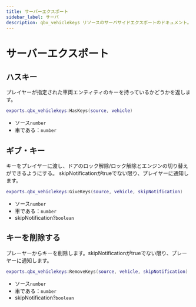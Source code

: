 ```yaml
---
title: サーバーエクスポート
sidebar_label: サーバ
description: qbx_vehiclekeys リソースのサーバサイドエクスポートのドキュメント。これらのエクスポートは、Qboxフレームワーク内で車両キーの所有権をチェックし、管理するための機能を提供する。
---
```


# サーバーエクスポート

## ハスキー

プレイヤーが指定された車両エンティティのキーを持っているかどうかを返します。

```lua
exports.qbx_vehiclekeys:HasKeys(source, vehicle)
```

- ソース`number`
- 車である：`number`

## ギブ・キー

キーをプレイヤーに渡し、ドアのロック解除/ロック解除とエンジンの切り替えができるようにする。
skipNotificationがtrueでない限り、プレイヤーに通知します。

```lua
exports.qbx_vehiclekeys:GiveKeys(source, vehicle, skipNotification)
```

- ソース`number`
- 車である：`number`
- skipNotification?`boolean`

## キーを削除する

プレーヤーからキーを削除します。skipNotificationがtrueでない限り、プレーヤーに通知します。

```lua
exports.qbx_vehiclekeys:RemoveKeys(source, vehicle, skipNotification)
```

- ソース`number`
- 車である：`number`
- skipNotification?`boolean`
